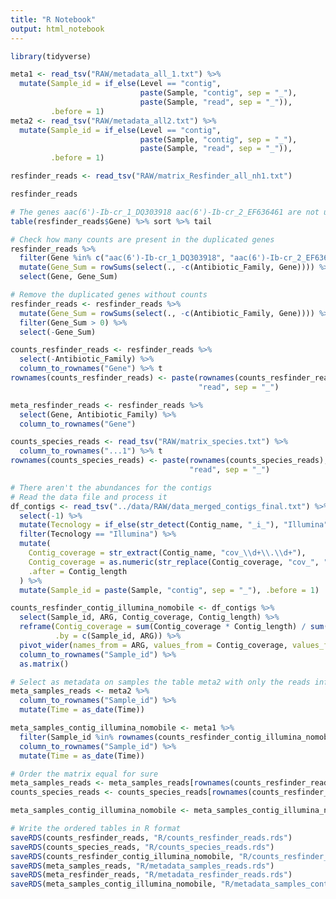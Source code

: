```yaml
---
title: "R Notebook"
output: html_notebook
---
```


```r
library(tidyverse)
```

```r
meta1 <- read_tsv("RAW/metadata_all_1.txt") %>%
  mutate(Sample_id = if_else(Level == "contig",
                             paste(Sample, "contig", sep = "_"),
                             paste(Sample, "read", sep = "_")),
         .before = 1)
meta2 <- read_tsv("RAW/metadata_all2.txt") %>%
  mutate(Sample_id = if_else(Level == "contig",
                             paste(Sample, "contig", sep = "_"),
                             paste(Sample, "read", sep = "_")),
         .before = 1)
```

```r
resfinder_reads <- read_tsv("RAW/matrix_Resfinder_all_nh1.txt")

resfinder_reads
```

```r
# The genes aac(6')-Ib-cr_1_DQ303918 aac(6')-Ib-cr_2_EF636461 are not unique
table(resfinder_reads$Gene) %>% sort %>% tail
```

```r
# Check how many counts are present in the duplicated genes
resfinder_reads %>%
  filter(Gene %in% c("aac(6')-Ib-cr_1_DQ303918", "aac(6')-Ib-cr_2_EF636461")) %>%
  mutate(Gene_Sum = rowSums(select(., -c(Antibiotic_Family, Gene)))) %>%
  select(Gene, Gene_Sum)
```

```r
# Remove the duplicated genes without counts
resfinder_reads <- resfinder_reads %>%
  mutate(Gene_Sum = rowSums(select(., -c(Antibiotic_Family, Gene)))) %>%
  filter(Gene_Sum > 0) %>%
  select(-Gene_Sum)
```

```r
counts_resfinder_reads <- resfinder_reads %>%
  select(-Antibiotic_Family) %>%
  column_to_rownames("Gene") %>% t
rownames(counts_resfinder_reads) <- paste(rownames(counts_resfinder_reads), 
                                          "read", sep = "_")

meta_resfinder_reads <- resfinder_reads %>%
  select(Gene, Antibiotic_Family) %>%
  column_to_rownames("Gene")
```

```r
counts_species_reads <- read_tsv("RAW/matrix_species.txt") %>%
  column_to_rownames("...1") %>% t
rownames(counts_species_reads) <- paste(rownames(counts_species_reads), 
                                        "read", sep = "_")
```

```r
# There aren't the abundances for the contigs
# Read the data file and process it
df_contigs <- read_tsv("../data/RAW/data_merged_contigs_final.txt") %>%
  select(-1) %>%
  mutate(Tecnology = if_else(str_detect(Contig_name, "_i_"), "Illumina", "Nanopore")) %>%
  filter(Tecnology == "Illumina") %>%
  mutate(
    Contig_coverage = str_extract(Contig_name, "cov_\\d+\\.\\d+"),
    Contig_coverage = as.numeric(str_replace(Contig_coverage, "cov_", "")),
    .after = Contig_length
  ) %>%
  mutate(Sample_id = paste(Sample, "contig", sep = "_"), .before = 1)
```

```r
counts_resfinder_contig_illumina_nomobile <- df_contigs %>%
  select(Sample_id, ARG, Contig_coverage, Contig_length) %>%
  reframe(Contig_coverage = sum(Contig_coverage * Contig_length) / sum(Contig_length),
          .by = c(Sample_id, ARG)) %>%
  pivot_wider(names_from = ARG, values_from = Contig_coverage, values_fill = 0) %>%
  column_to_rownames("Sample_id") %>%
  as.matrix()
```


```r
# Select as metadata on samples the table meta2 with only the reads info
meta_samples_reads <- meta2 %>%
  column_to_rownames("Sample_id") %>%
  mutate(Time = as_date(Time))

meta_samples_contig_illumina_nomobile <- meta1 %>%
  filter(Sample_id %in% rownames(counts_resfinder_contig_illumina_nomobile)) %>%
  column_to_rownames("Sample_id") %>%
  mutate(Time = as_date(Time))

# Order the matrix equal for sure
meta_samples_reads <- meta_samples_reads[rownames(counts_resfinder_reads), ]
counts_species_reads <- counts_species_reads[rownames(counts_resfinder_reads), ]

meta_samples_contig_illumina_nomobile <- meta_samples_contig_illumina_nomobile[rownames(counts_resfinder_contig_illumina_nomobile), ]
```


```r
# Write the ordered tables in R format
saveRDS(counts_resfinder_reads, "R/counts_resfinder_reads.rds")
saveRDS(counts_species_reads, "R/counts_species_reads.rds")
saveRDS(counts_resfinder_contig_illumina_nomobile, "R/counts_resfinder_contigs_illumina_nomobile.rds")
saveRDS(meta_samples_reads, "R/metadata_samples_reads.rds")
saveRDS(meta_resfinder_reads, "R/metadata_resfinder_reads.rds")
saveRDS(meta_samples_contig_illumina_nomobile, "R/metadata_samples_contigs_illumina_nomobile.rds")
```



